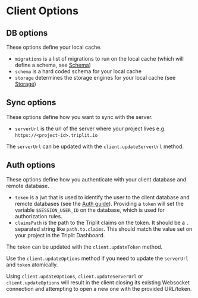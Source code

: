 # Client Options

## DB options

These options define your local cache.

- `migrations` is a list of migrations to run on the local cache (which will define a schema, see [Schema](/database/schemas))
- `schema` is a hard coded schema for your local cache
- `storage` determines the storage engines for your local cache (see [Storage](/database/storage))

## Sync options

These options define how you want to sync with the server.

- `serverUrl` is the url of the server where your project lives e.g. `https://<project-id>.triplit.io`

The `serverUrl` can be updated with the `client.updateServerUrl` method.

## Auth options

These options define how you authenticate with your client database and remote database.

- `token` is a jwt that is used to identify the user to the client database and remote databases (see the [Auth guide](/auth)). Providing a `token` will set the variable `$SESSION_USER_ID` on the database, which is used for authorization rules.
- `claimsPath` is the path to the Triplit claims on the token. It should be a `.` separated string like `path.to.claims`. This should match the value set on your project in the Triplit Dashboard.

The `token` can be updated with the `client.updateToken` method.

Use the `client.updateOptions` method if you need to update the `serverUrl` and `token` atomically.

Using `client.updateOptions`, `client.updateServerUrl` or `client.updateOptions` will result in the client closing its existing Websocket connection and attempting to open a new one with the provided URL/token.
